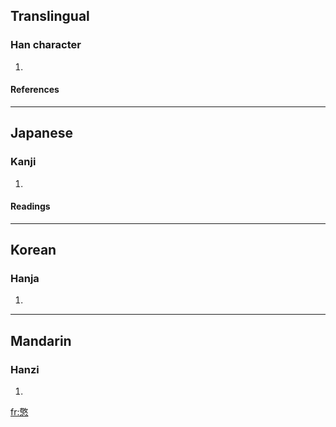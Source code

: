 ==Translingual==
===Han character===
{{Han char|rn=61|rad=心|as=13|sn=17|four=4833<sub>4</sub>|canj=廿大心 (TKP)}}
# {{defn|Han|sort=心13}}
====References====
{{Han ref|kx=0404.460|dkj=11308|dj=0745.110|hdz=42349.110|uh=61BC|ud=25020|bh=ECE1|bd=60641}}

----
==Japanese==
===Kanji===
{{ja-kanji|grade=|rs=心13}}
# {{defn|Japanese}} 
====Readings====
{{ja-readings|on=[[けい]] (kei), [[きょう]] (kyō), [[こう]] (kō)|kun=[[つつしむ]] (tsutsushimu)}}

----
==Korean==
===Hanja===
{{ko-hanja|hangeul=[[경]]|eumhun=|rv=gyeong|mr=kyŏng|y=kyeng}}
# {{defn|Korean}}

----
==Mandarin==
===Hanzi===
{{cmn-hanzi|pin=[[jǐng]] ([[jing3]])|wg=ching<sup>3</sup>}}
# {{defn|Mandarin}}

[[fr:憼]]